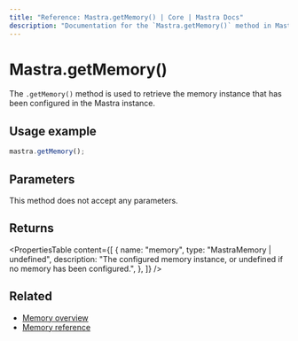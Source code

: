 ```yaml
---
title: "Reference: Mastra.getMemory() | Core | Mastra Docs"
description: "Documentation for the `Mastra.getMemory()` method in Mastra, which retrieves the configured memory instance."
---
```


# Mastra.getMemory()

The `.getMemory()` method is used to retrieve the memory instance that has been configured in the Mastra instance.

## Usage example

```typescript copy
mastra.getMemory();
```

## Parameters

This method does not accept any parameters.

## Returns

<PropertiesTable
  content={[
    {
      name: "memory",
      type: "MastraMemory | undefined",
      description:
        "The configured memory instance, or undefined if no memory has been configured.",
    },
  ]}
/>

## Related

- [Memory overview](/docs/memory/overview)
- [Memory reference](/reference/memory/memory-class)

